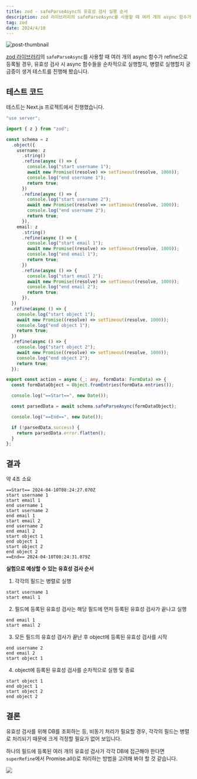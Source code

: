 ```yaml
---
title: zod - safeParseAsync의 유효성 검사 실행 순서
description: zod 라이브러리의 safeParseAsync를 사용할 때 여러 개의 async 함수가 refine으로 등록될 경우,유효성 검사 시 async 함수들을 순차적으로 실행할지, 병렬로 실행할지 궁금증이 생겨 테스트를 진행해 봤습니다.
tag: zod
date: 2024/4/10
---
```


<img src="https://velog.velcdn.com/images/freejak5520/post/34aaaf49-3c4b-411f-84ce-6b3b37fce0cd/image.png" alt="post-thumbnail"/>

[zod 라이브러리](https://zod.dev/)의 `safeParseAsync`를 사용할 때 여러 개의 async 함수가 refine으로 등록될 경우,
유효성 검사 시 async 함수들을 순차적으로 실행할지, 병렬로 실행할지 궁금증이 생겨 테스트를 진행해 봤습니다.

## 테스트 코드

테스트는 Next.js 프로젝트에서 진행했습니다.

```ts
"use server";

import { z } from "zod";

const schema = z
  .object({
    username: z
      .string()
      .refine(async () => {
        console.log("start username 1");
        await new Promise((resolve) => setTimeout(resolve, 1000));
        console.log("end username 1");
        return true;
      })
      .refine(async () => {
        console.log("start username 2");
        await new Promise((resolve) => setTimeout(resolve, 1000));
        console.log("end username 2");
        return true;
      }),
    email: z
      .string()
      .refine(async () => {
        console.log("start email 1");
        await new Promise((resolve) => setTimeout(resolve, 1000));
        console.log("end email 1");
        return true;
      })
      .refine(async () => {
        console.log("start email 2");
        await new Promise((resolve) => setTimeout(resolve, 1000));
        console.log("end email 2");
        return true;
      }),
  })
  .refine(async () => {
    console.log("start object 1");
    await new Promise((resolve) => setTimeout(resolve, 1000));
    console.log("end object 1");
    return true;
  })
  .refine(async () => {
    console.log("start object 2");
    await new Promise((resolve) => setTimeout(resolve, 1000));
    console.log("end object 2");
    return true;
  });

export const action = async (_: any, formData: FormData) => {
  const formDataObject = Object.fromEntries(formData.entries());

  console.log("==Start==", new Date());

  const parsedData = await schema.safeParseAsync(formDataObject);

  console.log("==End==", new Date());

  if (!parsedData.success) {
    return parsedData.error.flatten();
  }
};
```

## 결과

약 4초 소요

```
==Start== 2024-04-10T08:24:27.070Z
start username 1
start email 1
end username 1
start username 2
end email 1
start email 2
end username 2
end email 2
start object 1
end object 1
start object 2
end object 2
==End== 2024-04-10T08:24:31.079Z
```

**실험으로 예상할 수 있는 유효성 검사 순서**

1. 각각의 필드는 병렬로 실행
```
start username 1
start email 1
```

2. 필드에 등록된 유효성 검사는 해당 필드에 먼저 등록된 유효성 검사가 끝나고 실행
```
end email 1
start email 2
```

3. 모든 필드의 유효성 검사가 끝난 후 object에 등록된 유효성 검사를 시작
```
end username 2
end email 2
start object 1
```

4. object에 등록된 유효성 검사를 순차적으로 실행 및 종료
```
start object 1
end object 1
start object 2
end object 2
```

## 결론

유효성 검사를 위해 DB를 조회하는 등, 비동기 처리가 필요할 경우, 각각의 필드는 병렬로 처리되기 때문에 크게 걱정할 필요가 없어 보입니다.

하나의 필드에 등록된 여러 개의 유효성 검사가 각각 DB에 접근해야 한다면 `superRefine`에서 Promise.all()로 처리하는 방법을 고려해 봐야 할 것 같습니다.


![](https://velog.velcdn.com/images/freejak5520/post/4bb6caf6-a3d9-4b17-a1ce-be51898a7e90/image.png)
